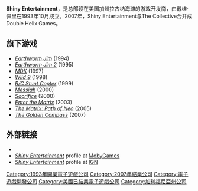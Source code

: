 {{NoteTA
| G1=Games
}}
{{Infobox company
 | name = Shiny Entertainment
 | logo =
 | caption =
 | type =
 | fate = 合并
 | Predecessor = [[Interplay_Entertainment|Interplay Entertainment]] <br> [[Atari|Atari]]
 | successor = [[Double_Helix_Games|Double Helix Games]]
 | foundation = [[1993_in_video_gaming|1993]]
 | defunct = [[2007_in_video_gaming|2007]]
 | location = 美国加州拉古纳海滩
 | industry =
 | products = |
 | key_people =
 | num_employees = |
 | parent = [[Foundation_9_Entertainment|Foundation 9 Entertainment]]|
 | subsid =
}}

'''Shiny Entertainment'''，是总部设在美国加州拉古纳海滩的游戏开发商，由戴维·佩里在1993年10月成立。2007年，Shiny Entertainment与The Collective合并成Double Helix Games。

== 旗下游戏 ==

* ''[[Earthworm_Jim|Earthworm Jim]]'' (1994)
* ''[[Earthworm_Jim_2|Earthworm Jim 2]]'' (1995)
* ''[[MDK_(video_game)|MDK]]'' (1997)
* ''[[Wild_9|Wild 9]]'' (1998)
* ''[[R/C_Stunt_Copter|R/C Stunt Copter]]'' (1999)
* ''[[Messiah_(video_game)|Messiah]]'' (2000)
* ''[[Sacrifice_(video_game)|Sacrifice]]'' (2000)
* ''[[Enter_the_Matrix|Enter the Matrix]]'' (2003)
* ''[[The_Matrix:_Path_of_Neo|The Matrix: Path of Neo]]'' (2005)
* ''[[The_Golden_Compass_(video_game)|The Golden Compass]]'' (2007)

== 外部链接 ==
{{Portal|电子游戏}}

* {{Cite web |url=http://www.shiny.com/ |title=Official website |access-date=2015-11-12 |archive-url=https://web.archive.org/web/20080329141531/http://www.shiny.com/ |archive-date=2008-03-29 |dead-url=yes }}
* [http://www.mobygames.com/company/shiny-entertainment-inc ''Shiny Entertainment'']{{Wayback|url=http://www.mobygames.com/company/shiny-entertainment-inc |date=20151117021906 }} profile at [[MobyGames|MobyGames]]
* [https://web.archive.org/web/20120811063011/http://games.ign.com/objects/025/025191.html ''Shiny Entertainment''] profile at [[IGN|IGN]]

{{DEFAULTSORT:Shiny Entertainment}}
[[Category:1993年開業電子遊戲公司|Category:1993年開業電子遊戲公司]]
[[Category:2007年結業公司|Category:2007年結業公司]]
[[Category:電子遊戲開發公司|Category:電子遊戲開發公司]]
[[Category:美國已結業電子遊戲公司|Category:美國已結業電子遊戲公司]]
[[Category:加利福尼亞州公司|Category:加利福尼亞州公司]]

{{US-videogame-company-stub}}